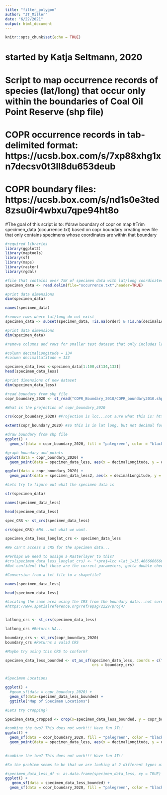 ```yaml
---
title: "filter_polygon"
author: "JT_Miller"
date: "6/22/2021"
output: html_document
---
```


```r
knitr::opts_chunk$set(echo = TRUE)
```

# started by Katja Seltmann, 2020
# Script to map occurrence records of species (lat/long) that occur only within the boundaries of Coal Oil Point Reserve (shp file)
# COPR occurrence records in tab-delimited format: https://ucsb.box.com/s/7xp88xhg1xn7decsv0t3ll8du653deub
# COPR boundary files: https://ucsb.box.com/s/nd1s0e3ted8zsu0ir4wbxu7qpe94ht8o

#The goal of this script is to:
#draw boundary of copr on map
#Trim specimen_data (occurrence.txt) based on copr boundary creating new file that only contains specimens whose coordinates are within that boundary

```r
#required libraries
library(ggplot2)
library(maptools)
library(sf)
library(maps)
library(raster)
library(rgdal)

```


```r
#file that contains over 75K of specimen data with lat/long coordinates
specimen_data <- read.delim(file="occurrence.txt",header=TRUE)
```


```r
#print data dimensions
dim(specimen_data)

names(specimen_data)

```

```r
#remove rows where lat/long do not exist
specimen_data <- subset(specimen_data, !is.na(order) & !is.na(decimalLongitude) & !is.na(decimalLatitude))


```


```r
#print data dimensions
dim(specimen_data)


```


```r
#remove columns and rows for smaller test dataset that only includes long and lat, and limit to only 100 rows for testing

#column decimalLongitude = 134
#column decimalLatitude = 133

specimen_data_less <-specimen_data[1:100,c(134,133)]
head(specimen_data_less)

```


```r
#print dimensions of new dataset
dim(specimen_data_less)

```

```r
#read boundary from shp file
copr_boundary_2020 <- st_read("COPR_Boundary_2010/COPR_boundary2010.shp")

#What is the projection of copr_boundary_2020

crs(copr_boundary_2020) #Projection is lcc...not sure what this is: https://en.wikipedia.org/wiki/Lambert_conformal_conic_projection 

extent(copr_boundary_2020) #so this is in lat long, but not decimal formatting (degrees)
```


```r
#draw boundary from shp file
ggplot() +
  geom_sf(data = copr_boundary_2020, fill = "palegreen", color = "black")
```



```r
#graph boundary and points
ggplot(data = copr_boundary_2020) +
  geom_point(data = specimen_data_less, aes(x = decimalLongitude, y = decimalLatitude), shape = 1)

ggplot(data = copr_boundary_2020) +
  geom_point(data = specimen_data_less2, aes(x = decimalLongitude, y = decimalLatitude), shape = 1)

```



```r
#Lets try to figure out what the specimen data is 

str(specimen_data)

names(specimen_data_less)

head(specimen_data_less)

spec_CRS <- st_crs(specimen_data_less)

crs(spec_CRS) #NA...not what we want. 

specimen_data_less_longlat_crs <- specimen_data_less

#We can't access a cRS for the specimen data...

#Perhaps we need to assign a Rasterlayer to this? 
#crs(specimen_data_less_longlat_crs) <- "+proj=lcc +lat_1=35.46666666666667 +lat_2=34.03333333333333 +lat_0=33.5 +lon_0=-118 +x_0=2000000.0001016 +y_0=500000.0001016001 +ellps=GRS80 +datum=NAD83 +to_meter=0.3048006096012192 +no_defs"
#Not confident that these are the correct parameters, gotta double check this 


```
```r
#Conversion from a txt file to a shapefile?

names(specimen_data_less)

head(specimen_data_less)

#Locating the same area using the CRS from the boundary data...not sure if this is the correct method.
#https://www.spatialreference.org/ref/epsg/2229/proj4/ 


latlong_crs <- st_crs(specimen_data_less)

latlong_crs #Returns NA...

boundary_crs <- st_crs(copr_boundary_2020)
boundary_crs #Returns a valid CRS

#Maybe try using this CRS to conform?

specimen_data_less_bounded <- st_as_sf(specimen_data_less, coords = c("decimalLongitude", "decimalLatitude"), 
                                       crs = boundary_crs)



```

```r
#Specimen Locations 

ggplot() +
  #geom_sf(data = copr_boundary_2020) +
  geom_sf(data=specimen_data_less_bounded) +
  ggtitle("Map of Specimen Locations")
```

```r
#Lets try cropping?

Specimen_data_cropped <- crop(x=specimen_data_less_bounded, y = copr_boundary_2020) #Cropping definitely does not work. 

```




```r
#combine the two? This does not work!!! Have fun JT!!
ggplot() +
  geom_sf(data = copr_boundary_2020, fill = "palegreen", color = "black") +
  geom_point(data = specimen_data_less, aes(x = decimalLongitude, y = decimalLatitude), shape = 1)
  
```













```r
#combine the two? This does not work!!! Have fun JT!!

#So the problem seems to be that we are looking at 2 different types of lat/long coordinates. One is in degrees and the other in full integers. We need to convert one to the other in order for the points to show up on the graph. 

#specimen_data_less_df <- as.data.frame(specimen_data_less, xy = TRUE) #Worth a shot
ggplot() +
   geom_sf(data = specimen_data_less_bounded) +
  geom_sf(data = copr_boundary_2020, fill = "palegreen", color = "black") 
  
```

  



     

  




  



